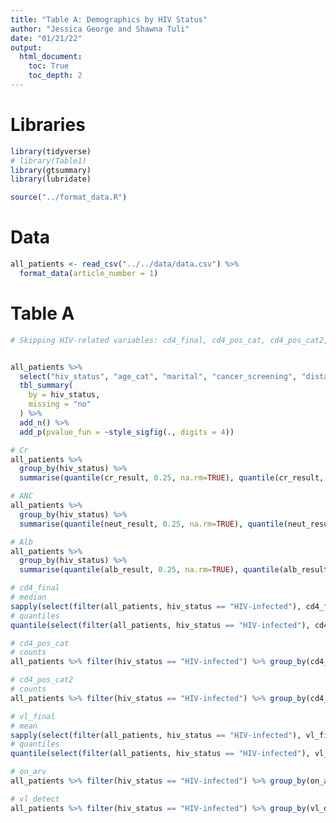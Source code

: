 ```yaml
---
title: "Table A: Demographics by HIV Status"
author: "Jessica George and Shawna Tuli"
date: "01/21/22"
output: 
  html_document:
    toc: True
    toc_depth: 2
---
```


# Libraries
```r
library(tidyverse)
# library(Table1)
library(gtsummary)
library(lubridate)

source("../format_data.R")
```


# Data
```r
all_patients <- read_csv("../../data/data.csv") %>% 
  format_data(article_number = 1)
```


# Table A
```r
# Skipping HIV-related variables: cd4_final, cd4_pos_cat, cd4_pos_cat2, on_arv, vl_detect... See below for calculations for these variables


all_patients %>% 
  select("hiv_status", "age_cat", "marital", "cancer_screening", "distance_factored2", "combined_cancer_stage_exact_factored2", "vaginal_hemorrhage_symp", "vaginal_discharge_symp", "pelvic_pain_symp", "init_performance_status", "treat_response", "surgery_only", "rt", "chemo_only",  "crt", "primary_surgery_chemo", "primary_surgery_rt", "primary_surgery_crt", "treatment", "cr_opt", "hb_opt", "neut_opt",  "wbc_opt", "alb_opt", "enroll_age", "cr_result", "hb_result", "neut_result", "wbc_result", "alb_result") %>% 
  tbl_summary(
    by = hiv_status,
    missing = "no"
  ) %>% 
  add_n() %>% 
  add_p(pvalue_fun = ~style_sigfig(., digits = 4))

# Cr
all_patients %>% 
  group_by(hiv_status) %>% 
  summarise(quantile(cr_result, 0.25, na.rm=TRUE), quantile(cr_result, 0.75, na.rm=TRUE))

# ANC
all_patients %>% 
  group_by(hiv_status) %>% 
  summarise(quantile(neut_result, 0.25, na.rm=TRUE), quantile(neut_result, 0.75, na.rm=TRUE))

# Alb
all_patients %>% 
  group_by(hiv_status) %>% 
  summarise(quantile(alb_result, 0.25, na.rm=TRUE), quantile(alb_result, 0.75, na.rm=TRUE))

# cd4_final
# median
sapply(select(filter(all_patients, hiv_status == "HIV-infected"), cd4_final), median, na.rm = T)
# quantiles
quantile(select(filter(all_patients, hiv_status == "HIV-infected"), cd4_final), probs = c(0.25, 0.75), na.rm = T)

# cd4_pos_cat
# counts
all_patients %>% filter(hiv_status == "HIV-infected") %>% group_by(cd4_pos_cat) %>% summarise(n())

# cd4_pos_cat2
# counts
all_patients %>% filter(hiv_status == "HIV-infected") %>% group_by(cd4_pos_cat2) %>% summarise(n())

# vl_final
# mean
sapply(select(filter(all_patients, hiv_status == "HIV-infected"), vl_final), median, na.rm = T)
# quantiles
quantile(select(filter(all_patients, hiv_status == "HIV-infected"), vl_final), probs = c(0.25, 0.75), na.rm = T)

# on_arv
all_patients %>% filter(hiv_status == "HIV-infected") %>% group_by(on_arv) %>% summarise(n())

# vl_detect
all_patients %>% filter(hiv_status == "HIV-infected") %>% group_by(vl_detect) %>% summarise(n())
```